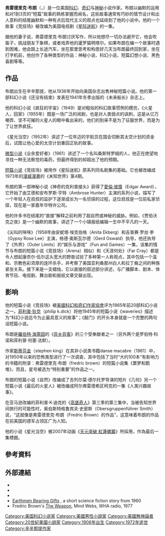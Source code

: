 {{Infobox writer <!-- for more information see [[:Template:Infobox_writer/doc|:Template:Infobox writer/doc]] -->
| name        = 弗雷德里克·布朗
| image       = 
| imagesize   = 200px
| caption     = Fredric Brown, date unknown
| pseudonym   =
| birth_date  = {{birth date|1906|10|29|mf=y}}
| birth_place = [[美國|美國]][[俄亥俄州|俄亥俄州]][[辛辛那提|辛辛那提]]
| death_date  = {{death date and age|1972|3|11|1906|10|29|mf=y}}
| death_place = 美國[[亞利桑那州|亞利桑那州]][[圖森|圖森]]
| occupation  = 小說家
| genre       = [[科幻小說|科幻小說]]、[[推理小說|推理小說]]
| movement    =
|spouse       = 
|children     = James Ross Brown<br>Linn Lewis Brown<ref>{{Cite web |url=http://crimespace.ning.com/profile/jimroberts |title=存档副本 |access-date=2015-04-25 |archive-date=2021-04-18 |archive-url=https://web.archive.org/web/20210418212341/https://crimespace.ning.com/profile/jimroberts }}</ref>
| notableworks = ''The Fabulous Clipjoint''<br />''Arena''
| influences  =
| influenced  =
| website     =
}}
'''弗雷德里克·布朗'''（{{lang|en|Fredric Brown}}，{{bd|1906年|10月29日|1972年|3月11日}}）是一位美国[[科学幻想|科幻]]、[[奇幻作品|奇幻]]与[[神秘小說|神秘]]小说作家。布朗以幽默的运用和对1到3页的“短篇”故事的熟练掌握而闻名，这些故事通常有巧妙的情节设计和出人意料的结尾幽默和一种有点后现代主义的观点也延续到了他的小说中。他的一个故事《竞技场》被改编为美国电视剧《[[星际迷航|星际迷航]]》的一集。

据他的妻子说，弗雷德里克·布朗讨厌写作，所以他想尽一切办法避开它，他会吹笛子，挑战朋友下象棋，或者戏弄他的暹罗猫明塔尔。如果布朗在编一个故事时遇到困难，他会跳上长途汽车，坐在那里思考和构思好几天当布朗最终回到家，坐在打字机前，他创作了各种类型的作品：神秘小说、科幻小说、短篇幻想小说、黑色喜剧等等。

==作品==
布朗出生在辛辛那提，他从1936年开始向美国杂志出售神秘短篇小说。他的第一部科幻小说《还没有结束》发表在1941年冬季出版的《未来船长》杂志上。

他的科幻小说《疯狂的宇宙》（1949）是对粗俗的科幻故事惯例的模仿，《火星人，回家》（1955年）既是一场广泛的闹剧，也是对人类弱点的讽刺，这是从亿万嘲弄、坚不可摧的火星人的眼中看出来的，他们的到来不是为了征服世界，而是为了让世界疯狂。

《星光当空》（1952年）讲述了一位年迈的宇航员在国会切断其太空计划的资金后，试图让他心爱的太空计划重回正轨的故事。

[[微型小说|微型小说]]《业余爱好者》（1961）讲述了一个名叫桑斯特罗姆的人，他正在绝望地寻找一种无法察觉的毒药，但最终得到的却超出了他的预期。

[[短篇小说|短篇小说]]《竞技场》被用作《星际迷航》原系列同名剧集的基础。它也被改编成1973年的[[漫威漫畫|漫威漫畫]]的《未知世界》第4期。

布朗的第一部神秘小说《神奇的克利普接头》获得了[[愛倫·坡獎|愛倫·坡獎]]（Edgar Award），它开始了由艾德和安布罗斯·亨特（Ambrose Hunter）主演的系列小说，描写了一个年轻人在叔叔的监护下逐渐成长为一名侦探的过程，这位叔叔是一位前私家侦探，现在是一家嘉年华特许公司。

他的许多书在结尾的“直接”解释之前利用了超自然或神秘的威胁。例如，《贾伯沃克之夜》是一个幽默的故事，讲述了一个小镇报纸编辑一生中不平凡的一天。

《尖叫的咪咪》（1958年由安妮塔·埃克伯格（Anita Ekberg）和吉普赛·罗丝·李（Gypsy Rose Lee）主演，格德·奥斯瓦尔德（Gerd Oswald）执导，他还执导了《外界》（Outer Limits）的“娱乐与游戏”（Fun and Games）一集，该集的情节与布朗的短篇小说《竞技场》（Arena）相似）和《天涯何处》（Far Cray）都是令人想起康奈尔·伍尔这头宽大的野兽试验了多种第一人称观点，其中包括一个温和、宗教色彩浓厚的连环杀手，并考察了美国亚利桑那州白人和拉丁裔之间的种族紧张关系。接下来是一支蜡烛，它以直接的叙述部分讲述，与广播脚本、剧本、体育节目、电视剧、舞台剧和报纸文章交替出现。

==影响==
他的短篇小说《竞技场》被[[美國科幻和奇幻作家協會|美國科幻和奇幻作家協會]]评为1965年前20部科幻小说之一。[[菲利普·狄克|菲利普·狄克]]（philip k.dick）将他1945年的短篇小说《waveries》描述为“科幻小说迄今为止最具意义的故事”；《敲门》的开头本身就是一个完整的两句话短篇小说。

布朗是[[羅伯特·海萊因|羅伯特·海萊因]]的《[[异乡异客|异乡异客]]》的三个受奉献者之一（另外两个是罗伯特·科诺和菲利普·何塞·法默）。

作家[[斯蒂芬金|斯蒂芬金]]（stephen king）在其非小说类书籍danse macabre（1981）中，对1950年以来的恐怖类型进行了一次调查，其中包括了当时“大约100本”有影响力的书籍的附录：弗雷德里克·布朗（fredric brown）的短篇小说集《噩梦和鹅堆》，而且，星号被选为“特别重要”的作品之一。

布朗的短篇小说《自然》改编成了吉列尔莫·德尔托罗导演的短片《几何》另一个短篇小说《最后的火星人》被改编成阿尔弗雷德希区柯克的一集《人类兴趣故事》。

在亚马逊改编的菲利普·K·迪克的《[[高堡奇人_(电视剧)|高堡奇人]]》第三季的第三集中，当被告知世界间旅行的可能性时，奥伯斯特格鲁宾夫·史密斯（Obersgruppenführer Smith）说，“这就像是弗雷德里克·布朗（Fredric Brown）的作品”，这意味着布朗的作品在前美国的德军占领区广为人知。

他的小说《星光当空》被2007年动画《[[天元突破_紅蓮螺巖|天元突破 紅蓮螺巖]]》所採用，作為最后一集標題。

==參考資料==
{{Reflist}}

==外部連結==
* {{Gutenberg author | id=Brown,+Fredric | name=Fredric Brown}}
* {{Internet Archive author}}
* {{Librivox author |id=953}}
* [http://www.flashfictiononline.com/fpublic0013-earthmen-bearing-gifts-fredric-brown.html Earthmen Bearing Gifts] {{Wayback|url=http://www.flashfictiononline.com/fpublic0013-earthmen-bearing-gifts-fredric-brown.html |date=20210507194056 }}, a short science fiction story from 1960
* Fredric Brown's [http://ia600109.us.archive.org/10/items/Mindwebs_230/Mindwebs-771014_TheWeaponANDTheCastaway.mp3  The Weapon], Mind Webs, WHA radio, 1977

{{Authority control}}
[[Category:美国科幻小说家|Category:美国科幻小说家]]
[[Category:美國男性小說家|Category:美國男性小說家]]
[[Category:美國無神論者|Category:美國無神論者]]
[[Category:20世紀美國小說家|Category:20世紀美國小說家]]
[[Category:1906年出生|Category:1906年出生]]
[[Category:1972年逝世|Category:1972年逝世]]
[[Category:辛辛那提作家|Category:辛辛那提作家]]
